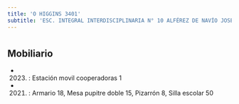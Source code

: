 ```yaml
---
title: 'O HIGGINS 3401'
subtitle: 'ESC. INTEGRAL INTERDISCIPLINARIA N° 10 ALFÉREZ DE NAVÍO JOSÉ MARÍA SOBRAL'
---
```


#


## Mobiliario

*  (2023) : Estación movil cooperadoras 1 

*  (2021) : Armario 18, Mesa pupitre doble 15, Pizarrón 8, Silla escolar 50 



